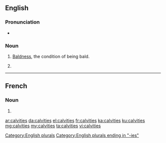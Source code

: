 ==English==

===Pronunciation===
* {{IPA|/ˈkælvɪtiz/|lang=en}}

===Noun===
{{en-noun|-}}

# {{context|uncountable|lang=en}} [[bald|Baldness]], the condition of being bald.
# {{plural of|calvity|lang=en}}[[Category:English plurals]]

[[Category:English plurals ending in "-ies"]]

----

==French==

===Noun===
{{head|fr|noun plural form|g=?}}

# {{plural of|calvitie|lang=fr}}

[[ar:calvities]]
[[da:calvities]]
[[el:calvities]]
[[fr:calvities]]
[[ka:calvities]]
[[ku:calvities]]
[[mg:calvities]]
[[my:calvities]]
[[ta:calvities]]
[[vi:calvities]]